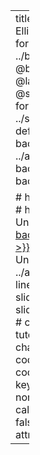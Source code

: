 ---
title: "Presentation 2"
author: "Andrew Ellis"
date: "24 October, 2024"
date-format: "DD MMMM, YYYY"
bibliography: ../bibliography.bib
nocite: |
  @bowenTeachingAI2024, @langCheatingLessons2013a, @schulhoffPromptReportSystematic2024
format: 
    revealjs:
        theme: [simple, ../styles/custom-reveal.scss]
      #   theme: default
        title-slide-attributes:
          # data-background-image: ../assets/background-purple.png
          # data-background-size: contain
          data-background-opacity: "1"
        
        # headetmr-logo: ../assets/bfh-logo.png
        # header: Berner Fachhochschule | Bern University of Applied Sciences
        # footer: <a href="../index.html">back to website {{< bi box-arrow-up-left >}} </a>
        footer: Berner Fachhochschule | Bern University of Applied Sciences
        logo: ../assets/bfh-logo.png
        navigation-mode: linear
        progress: true
        scrollable: false
        slide-number: true
        slide-level: 2
        show-slide-number: all
        hash: true
        controls: auto
        # controls-layout: bottom-right
        controls-tutorial: true
        preview-links: auto
        chalkboard: true
        from: markdown+emoji
        code-fold: true
        code-summary: "Show code"
        code-tools: true
        menu: 
          sticky: true
          keyboard: true
          autoOpen: true
          width: normal
          numbers: true
          markers: true
        callout-appearance: simple
        callout-icon: false
        smaller: true
revealjs-plugins:
  - attribution
# filters:
#   - reveal-header
---
